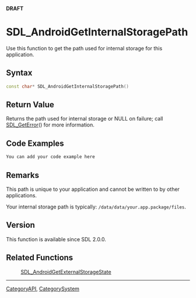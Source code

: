 <span color="red">'''DRAFT'''</span>

<!-- #*^*^*^*^*See http://wiki.libsdl.org/moin.cgi/SGFunctions for details on editing this page*^*^*^*^* -->


= SDL_AndroidGetInternalStoragePath =
Use this function to get the path used for internal storage for this application.




== Syntax ==
<syntaxhighlight lang='c++'>
const char* SDL_AndroidGetInternalStoragePath()
</syntaxhighlight>


== Return Value ==
Returns the path used for internal storage or NULL on failure; call [[SDL_GetError]]() for more information.


== Code Examples ==
<syntaxhighlight lang='c++'>
You can add your code example here
</syntaxhighlight>

<!-- #Leave this section as-is unless you have a code example to put in.  In that case, replace You can add your code example here with your code example following the Style Guide instructions.  Leave the rest of the markup alone and delete this comment. -->


== Remarks ==
This path is unique to your application and cannot be written to by other applications.

Your internal storage path is typically: <code>/data/data/your.app.package/files</code>.

== Version ==
This function is available since SDL 2.0.0.

== Related Functions ==
:[[SDL_AndroidGetExternalStorageState]]

----
[[CategoryAPI]], [[CategorySystem]]
<!-- #See the Style Guide for instructions on editing the footer. -->
